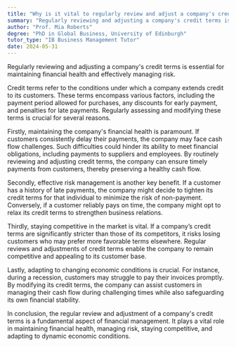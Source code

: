 ```yaml
---
title: "Why is it vital to regularly review and adjust a company's credit terms?"
summary: "Regularly reviewing and adjusting a company's credit terms is vital to maintain financial health and manage risk effectively."
author: "Prof. Mia Roberts"
degree: "PhD in Global Business, University of Edinburgh"
tutor_type: "IB Business Management Tutor"
date: 2024-05-31
---
```


Regularly reviewing and adjusting a company's credit terms is essential for maintaining financial health and effectively managing risk.

Credit terms refer to the conditions under which a company extends credit to its customers. These terms encompass various factors, including the payment period allowed for purchases, any discounts for early payment, and penalties for late payments. Regularly assessing and modifying these terms is crucial for several reasons.

Firstly, maintaining the company's financial health is paramount. If customers consistently delay their payments, the company may face cash flow challenges. Such difficulties could hinder its ability to meet financial obligations, including payments to suppliers and employees. By routinely reviewing and adjusting credit terms, the company can ensure timely payments from customers, thereby preserving a healthy cash flow.

Secondly, effective risk management is another key benefit. If a customer has a history of late payments, the company might decide to tighten its credit terms for that individual to minimize the risk of non-payment. Conversely, if a customer reliably pays on time, the company might opt to relax its credit terms to strengthen business relations.

Thirdly, staying competitive in the market is vital. If a company’s credit terms are significantly stricter than those of its competitors, it risks losing customers who may prefer more favorable terms elsewhere. Regular reviews and adjustments of credit terms enable the company to remain competitive and appealing to its customer base.

Lastly, adapting to changing economic conditions is crucial. For instance, during a recession, customers may struggle to pay their invoices promptly. By modifying its credit terms, the company can assist customers in managing their cash flow during challenging times while also safeguarding its own financial stability.

In conclusion, the regular review and adjustment of a company's credit terms is a fundamental aspect of financial management. It plays a vital role in maintaining financial health, managing risk, staying competitive, and adapting to dynamic economic conditions.
    